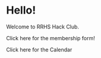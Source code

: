 
<Container>

# Hello!

Welcome to RRHS Hack Club.
  

</Container>


<Container>

Click here for the membership form!
  

</Container>






<Container>

Click here for the Calendar
  

</Container>
